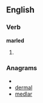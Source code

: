 ==English==

===Verb===
'''marled'''

# {{past of|[[marl]]}}

===Anagrams===
* {{alphagram|adelmr}}
* [[dermal#English|dermal]]
* [[medlar#English|medlar]]